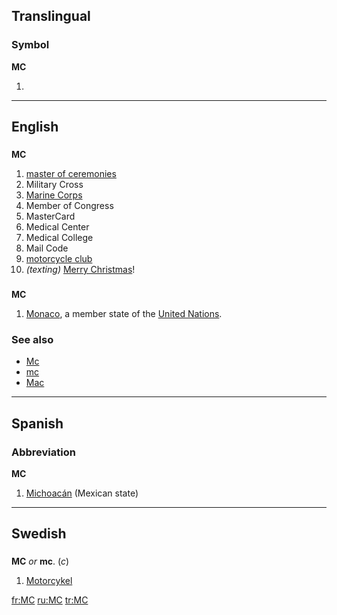{{also|mc|Mc|mC|Mc-|.mc}}
==Translingual==

===Symbol===
'''MC'''

# {{SI-unit|mega|coulomb|[[electric charge]]}}

----

==English==

==={{initialism}}===
'''MC'''

# [[master of ceremonies]]
# Military Cross
# [[Marine Corps]]
# Member of Congress
# MasterCard
# Medical Center
# Medical College
# Mail Code
# [[motorcycle club]]
# ''(texting)'' [[Merry Christmas]]!

==={{abbreviation}}===
'''MC'''

# [[Monaco]], a member state of the [[United Nations]].

===See also===
* [[Mc]]
* [[mc]]
* [[Mac]]

----

==Spanish==

===Abbreviation===
'''MC'''

# [[Michoacán]] (Mexican state)

----

==Swedish==

==={{abbreviation}}===
'''MC''' ''or'' '''mc'''. (''c'')

# [[Motorcykel]]

[[fr:MC]]
[[ru:MC]]
[[tr:MC]]